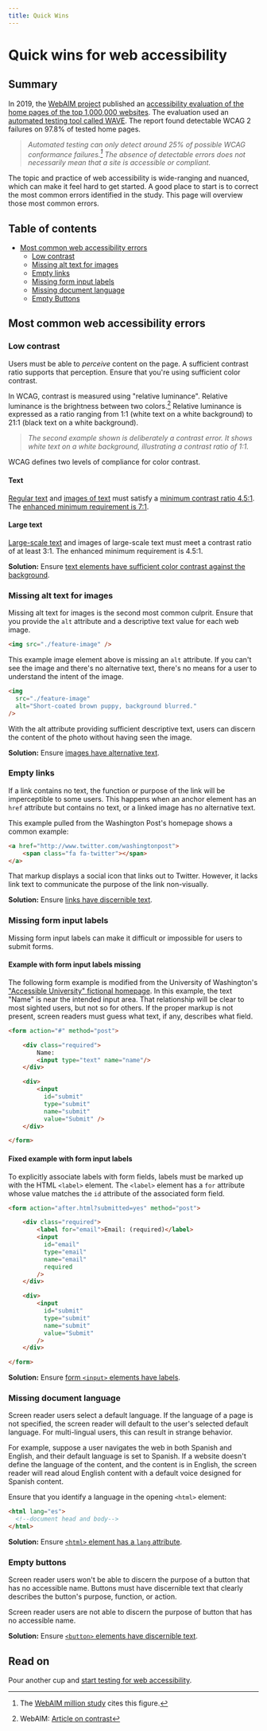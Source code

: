 ```yaml
---
title: Quick Wins
---
```



<SEO
  title="Quick Wins for Web Accessibility"
  description="An introduction to the six most common accessibility errors, and how to fix them."
/>

# Quick wins for web accessibility

## Summary

In 2019, the [WebAIM project](https://webaim.org/) published an [accessibility evaluation of the home pages of the top 1,000,000 websites](https://webaim.org/projects/million/). The evaluation used an [automated testing tool called WAVE](https://wave.webaim.org/). The report found detectable WCAG 2 failures on 97.8% of tested home pages.

> _Automated testing can only detect around 25% of possible WCAG conformance failures.[^webaim-million] The absence of detectable errors does not necessarily mean that a site is accessible or compliant._

The topic and practice of web accessibility is wide-ranging and nuanced, which can make it feel hard to get started. A good place to start is to correct the most common errors identified in the study. This page will overview those most common errors.

## Table of contents

- [Most common web accessibility errors](/quick-wins/#most-common-web-accessibility-errors)
  - [Low contrast](/quick-wins/#low-contrast)
  - [Missing alt text for images](/quick-wins/#missing-alt-text-for-images)
  - [Empty links](/quick-wins/#empty-links)
  - [Missing form input labels](/quick-wins/#missing-form-input-labels)
  - [Missing document language](/quick-wins/#missing-document-language)
  - [Empty Buttons](/quick-wins/#empty-buttons)

## Most common web accessibility errors

### Low contrast

Users must be able to _perceive_ content on the page. A sufficient contrast ratio supports that perception. Ensure that you're using sufficient color contrast.

In WCAG, contrast is measured using "relative luminance". Relative luminance is the brightness between two colors.[^webaim-contrast] Relative luminance is expressed as a ratio ranging from 1:1 (white text on a white background) to 21:1 (black text on a white background).

> _The second example shown is deliberately a contrast error. It shows white text on a white background, illustrating a contrast ratio of 1:1._

<ImageGallery>

<ColorContrast background="#fff" foreground="#000" ratio="21:1" />

<ColorContrast background="#fff" foreground="#fff" ratio="1:1" />

</ImageGallery>

WCAG defines two levels of compliance for color contrast.

#### Text

[Regular text](https://www.w3.org/TR/WCAG21/#dfn-text) and [images of text](https://www.w3.org/TR/WCAG21/#dfn-images-of-text) must satisfy a [minimum contrast ratio 4.5:1](https://www.w3.org/TR/WCAG21/#contrast-minimum). The [enhanced minimum requirement is 7:1](https://www.w3.org/TR/WCAG21/#contrast-enhanced).

<ImageGallery>

<ColorContrast
  background="#ccc"
  foreground="#565656"
  ratio="4.6:1"
  fontSize="1"
/>

<ColorContrast
  background="#ccc"
  foreground="#393939"
  ratio="7.19:1"
  fontSize="1"
/>

</ImageGallery>

#### Large text

[Large-scale text](https://www.w3.org/TR/WCAG21/#dfn-large-scale) and images of large-scale text must meet a contrast ratio of at least 3:1. The enhanced minimum requirement is 4.5:1.

<ImageGallery>

<ColorContrast
  background="#ccc"
  foreground="#707070"
  ratio="3.08:1"
  fontSize="4"
/>

<ColorContrast
  background="#ccc"
  foreground="#565656"
  ratio="4.6:1"
  fontSize="4"
/>

</ImageGallery>

<Callout>

**Solution:** Ensure [text elements have sufficient color contrast against the background](https://dequeuniversity.com/rules/axe/3.3/color-contrast).

</Callout>

### Missing alt text for images

Missing alt text for images is the second most common culprit. Ensure that you provide the `alt` attribute and a descriptive text value for each web image.

```html
<img src="./feature-image" />
```

This example image element above is missing an `alt` attribute. If you can't see the image and there's no alternative text, there's no means for a user to understand the intent of the image.

```html
<img
  src="./feature-image"
  alt="Short-coated brown puppy, background blurred."
/>
```

With the alt attribute providing sufficient descriptive text, users can discern the content of the photo without having seen the image.

<Callout>

**Solution:** Ensure [images have alternative text](https://dequeuniversity.com/rules/axe/3.3/image-alt).

</Callout>

### Empty links

If a link contains no text, the function or purpose of the link will be imperceptible to some users. This happens when an anchor element has an `href` attribute but contains no text, or a linked image has no alternative text.

This example pulled from the Washington Post's homepage shows a common example:

```html
<a href="http://www.twitter.com/washingtonpost">
    <span class="fa fa-twitter"></span>
</a>
```

That markup displays a social icon that links out to Twitter. However, it lacks link text to communicate the purpose of the link non-visually.

<Callout>

**Solution:** Ensure [links have discernible text](https://dequeuniversity.com/rules/axe/3.3/link-name).

</Callout>

### Missing form input labels

Missing form input labels can make it difficult or impossible for users to submit forms.

#### Example with form input labels missing

The following form example is modified from the University of Washington's ["Accessible University" fictional homepage](https://www.washington.edu/accesscomputing/AU/before.html). In this example, the text "Name" is near the intended input area. That relationship will be clear to most sighted users, but not so for others. If the proper markup is not present, screen readers must guess what text, if any, describes what field.

```html
<form action="#" method="post">

    <div class="required">
        Name:
        <input type="text" name="name"/>
    </div>

    <div>
        <input
          id="submit"
          type="submit"
          name="submit"
          value="Submit" />
    </div>

</form>
```

#### Fixed example with form input labels

To explicitly associate labels with form fields, labels must be marked up with the HTML `<label>` element. The `<label>` element has a `for` attribute whose value matches the `id` attribute of the associated form field.

```html
<form action="after.html?submitted=yes" method="post">

    <div class="required">
        <label for="email">Email: (required)</label>
        <input
          id="email"
          type="email"
          name="email"
          required
        />
    </div>

    <div>
        <input
          id="submit"
          type="submit"
          name="submit"
          value="Submit"
        />
    </div>

</form>
```

<Callout>

**Solution:** Ensure [form `<input>` elements have labels](https://dequeuniversity.com/rules/axe/3.3/label).

</Callout>

### Missing document language

Screen reader users select a default language. If the language of a page is not specified, the screen reader will default to the user's selected default language. For multi-lingual users, this can result in strange behavior.

For example, suppose a user navigates the web in both Spanish and English, and their default language is set to Spanish. If a website doesn't define the language of the content, and the content is in English, the screen reader will read aloud English content with a default voice designed for Spanish content.

Ensure that you identify a language in the opening `<html>` element:

```html
<html lang="es">
  <!--document head and body-->
</html>
```

<Callout>

**Solution:** Ensure [`<html>` element has a `lang` attribute](https://dequeuniversity.com/rules/axe/3.3/html-has-lang).

</Callout>

### Empty buttons

Screen reader users won't be able to discern the purpose of a button that has no accessible name. Buttons must have discernible text that clearly describes the button's purpose, function, or action.

Screen reader users are not able to discern the purpose of button that has no accessible name.

<Callout>

**Solution:** Ensure [`<button>` elements have discernible text](https://dequeuniversity.com/rules/axe/3.3/button-name).

</Callout>

[^webaim-million]: The [WebAIM million study](https://webaim.org/projects/million/) cites this figure.
[^webaim-contrast]: WebAIM: [Article on contrast](https://webaim.org/articles/contrast/)

## Read on

Pour another cup and [start testing for web accessibility](/start-testing/).
